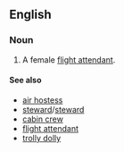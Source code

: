 ==English==

===Noun===
{{en-noun}} 

# {{aviation|dated|pejorative}} A female [[flight attendant]].

====See also====
*[[air hostess]]
*[[steward]]/[[steward]]
*[[cabin crew]]
*[[flight attendant]]
*[[trolly dolly]]